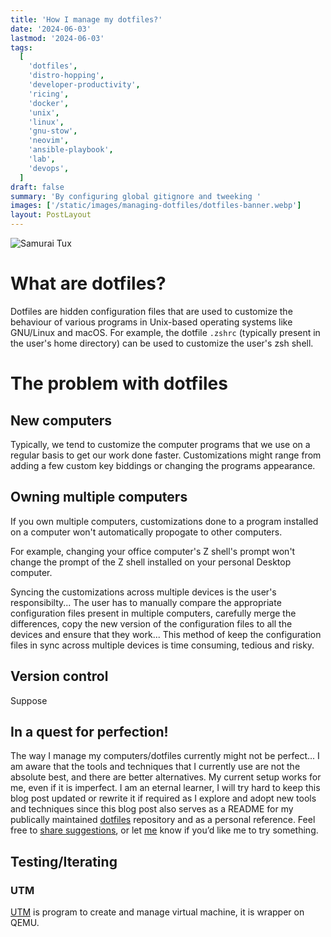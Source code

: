 ```yaml
---
title: 'How I manage my dotfiles?'
date: '2024-06-03'
lastmod: '2024-06-03'
tags:
  [
    'dotfiles',
    'distro-hopping',
    'developer-productivity',
    'ricing',
    'docker',
    'unix',
    'linux',
    'gnu-stow',
    'neovim',
    'ansible-playbook',
    'lab',
    'devops',
  ]
draft: false
summary: 'By configuring global gitignore and tweeking '
images: ['/static/images/managing-dotfiles/dotfiles-banner.webp']
layout: PostLayout
---
```


![Samurai Tux](/static/images/managing-dotfiles/dotfiles-banner.webp)

# What are dotfiles?

Dotfiles are hidden configuration files that are used to customize the behaviour of various programs
in Unix-based operating systems like GNU/Linux and macOS. For example, the dotfile `.zshrc`
(typically present in the user's home directory) can be used to customize the user's zsh shell.

# The problem with dotfiles

## New computers

Typically, we tend to customize the computer programs that we use on a regular basis to get our work
done faster. Customizations might range from adding a few custom key biddings or changing the
programs appearance.

## Owning multiple computers

If you own multiple computers, customizations done to a program installed on a computer won't
automatically propogate to other computers.

For example, changing your office computer's Z shell's prompt won't change the prompt of the Z shell
installed on your personal Desktop computer.

Syncing the customizations across multiple devices is the user's responsibilty... The user has to
manually compare the appropriate configuration files present in multiple computers, carefully merge
the differences, copy the new version of the configuration files to all the devices and ensure that
they work... This method of keep the configuration files in sync across multiple devices is time
consuming, tedious and risky.

## Version control

Suppose

## In a quest for perfection!

The way I manage my computers/dotfiles currently might not be perfect... I am aware that the tools
and techniques that I currently use are not the absolute best, and there are better alternatives. My
current setup works for me, even if it is imperfect. I am an eternal learner, I will try hard to
keep this blog post updated or rewrite it if required as I explore and adopt new tools and
techniques since this blog post also serves as a README for my publically maintained
[dotfiles](https://github.com/shibisuriya/.dotfiles) repository and as a personal reference. Feel
free to [share suggestions](https://github.com/shibisuriya/.dotfiles/issues), or let
[me](https://linkedin.com/in/shibisuriya) know if you’d like me to try something.

## Testing/Iterating

### UTM

[UTM](https://mac.getutm.app) is program to create and manage virtual machine, it is wrapper on
QEMU.
